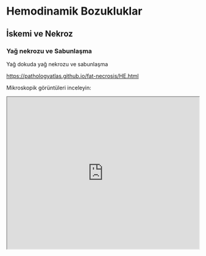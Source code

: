 # Hemodinamik Bozukluklar

## İskemi ve Nekroz

### Yağ nekrozu ve Sabunlaşma

Yağ dokuda yağ nekrozu ve sabunlaşma

<https://pathologyatlas.github.io/fat-necrosis/HE.html>

Mikroskopik görüntüleri inceleyin:

<iframe src="https://pathologyatlas.github.io/fat-necrosis/HE.html" style="height:400px;width:100%;" data-external="1">

</iframe>
